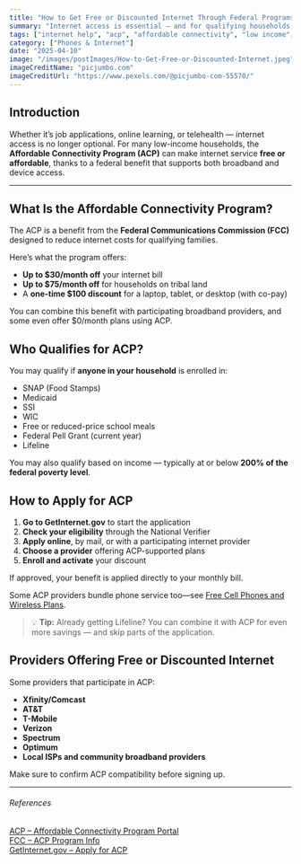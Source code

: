 ```yaml
---
title: "How to Get Free or Discounted Internet Through Federal Programs"
summary: "Internet access is essential — and for qualifying households, it can be free or heavily discounted. This article explains how the Affordable Connectivity Program (ACP) works and how to apply for monthly savings on broadband service."
tags: ["internet help", "acp", "affordable connectivity", "low income", "broadband"]
category: ["Phones & Internet"]
date: "2025-04-10"
image: "/images/postImages/How-to-Get-Free-or-Discounted-Internet.jpeg"
imageCreditName: "picjumbo.com"
imageCreditUrl: "https://www.pexels.com/@picjumbo-com-55570/"
---
```


## Introduction

Whether it’s job applications, online learning, or telehealth — internet access is no longer optional. For many low-income households, the **Affordable Connectivity Program (ACP)** can make internet service **free or affordable**, thanks to a federal benefit that supports both broadband and device access.

<BenefitsCtaBanner />

***

## What Is the Affordable Connectivity Program?

The ACP is a benefit from the **Federal Communications Commission (FCC)** designed to reduce internet costs for qualifying families.

Here’s what the program offers:

- **Up to $30/month off** your internet bill  
- **Up to $75/month off** for households on tribal land  
- A **one-time $100 discount** for a laptop, tablet, or desktop (with co-pay)

You can combine this benefit with participating broadband providers, and some even offer $0/month plans using ACP.

## Who Qualifies for ACP?

You may qualify if **anyone in your household** is enrolled in:

- SNAP (Food Stamps)
- Medicaid
- SSI
- WIC
- Free or reduced-price school meals
- Federal Pell Grant (current year)
- Lifeline

You may also qualify based on income — typically at or below **200% of the federal poverty level**.

## How to Apply for ACP

1. **Go to GetInternet.gov** to start the application  
2. **Check your eligibility** through the National Verifier  
3. **Apply online**, by mail, or with a participating internet provider  
4. **Choose a provider** offering ACP-supported plans  
5. **Enroll and activate** your discount  

If approved, your benefit is applied directly to your monthly bill.

Some ACP providers bundle phone service too—see [Free Cell Phones and Wireless Plans](./free-cell-phones-and-wireless-plans-do-you-qualify-for-lifeline-or-acp).

> 💡 **Tip:** Already getting Lifeline? You can combine it with ACP for even more savings — and skip parts of the application.

## Providers Offering Free or Discounted Internet

Some providers that participate in ACP:

- **Xfinity/Comcast**
- **AT&T**
- **T-Mobile**
- **Verizon**
- **Spectrum**
- **Optimum**
- **Local ISPs and community broadband providers**

Make sure to confirm ACP compatibility before signing up.

***

###### References

<div className="references">
<a href="https://www.fcc.gov/acp" target="_blank" rel="noopener noreferrer">ACP – Affordable Connectivity Program Portal</a><br />
<a href="https://www.fcc.gov/acp" target="_blank" rel="noopener noreferrer">FCC – ACP Program Info</a><br />
<a href="https://www.getinternet.gov" target="_blank" rel="noopener noreferrer">GetInternet.gov – Apply for ACP</a>
</div>